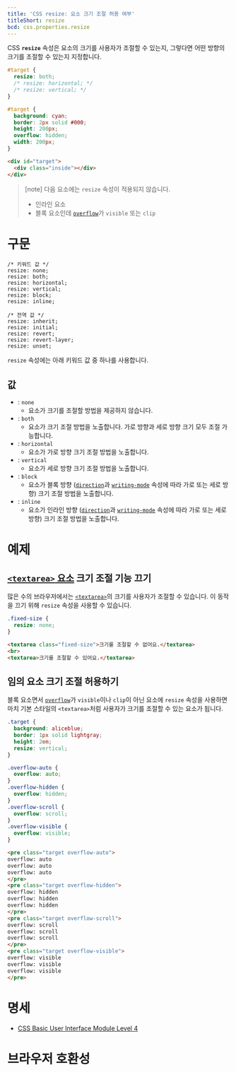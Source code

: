 ```yaml
---
title: 'CSS resize: 요소 크기 조절 허용 여부'
titleShort: resize
bcd: css.properties.resize
---
```


CSS **`resize`** 속성은 요소의 크기를 사용자가 조절할 수 있는지, 그렇다면 어떤 방향의 크기를 조절할 수 있는지 지정합니다.

```css hidden name=demo
#target {
  resize: both;
  /* resize: horizontal; */
  /* resize: vertical; */
}
```

```css hidden name=demo filename=style
#target {
  background: cyan;
  border: 2px solid #000;
  height: 200px;
  overflow: hidden;
  width: 200px;
}
```

```html hidden name=demo
<div id="target">
  <div class="inside"></div>
</div>
```

<LiveExample height={240} lang="css" name="demo" />

> [note]
> 다음 요소에는 `resize` 속성이 적용되지 않습니다.
>
> - 인라인 요소
> - 블록 요소인데 [`overflow`]가 `visible` 또는 `clip`

# 구문

```css-prop
/* 키워드 값 */
resize: none;
resize: both;
resize: horizontal;
resize: vertical;
resize: block;
resize: inline;

/* 전역 값 */
resize: inherit;
resize: initial;
resize: revert;
resize: revert-layer;
resize: unset;
```

`resize` 속성에는 아래 키워드 값 중 하나를 사용합니다.

## 값

- : `none`
  - 요소가 크기를 조절할 방법을 제공하지 않습니다.
- : `both`
  - 요소가 크기 조절 방법을 노출합니다. 가로 방향과 세로 방향 크기 모두 조절 가능합니다.
- : `horizontal`
  - 요소가 가로 방향 크기 조절 방법을 노출합니다.
- : `vertical`
  - 요소가 세로 방향 크기 조절 방법을 노출합니다.
- : `block`
  - 요소가 블록 방향 ([`direction`]과 [`writing-mode`] 속성에 따라 가로 또는 세로 방향) 크기 조절 방법을 노출합니다.
- : `inline`
  - 요소가 인라인 방향 ([`direction`]과 [`writing-mode`] 속성에 따라 가로 또는 세로 방향) 크기 조절 방법을 노출합니다.

# 예제

## [`<textarea>` 요소][`<textarea>`] 크기 조절 기능 끄기

많은 수의 브라우저에서는 [`<textarea>`]의 크기를 사용자가 조절할 수 있습니다. 이 동작을 끄기 위해 `resize` 속성을 사용할 수 있습니다.

```css hidden name=textarea
.fixed-size {
  resize: none;
}
```

```html hidden name=textarea
<textarea class="fixed-size">크기를 조절할 수 없어요.</textarea>
<br>
<textarea>크기를 조절할 수 있어요.</textarea>
```

<LiveExample height={160} lang="html" name="textarea" />

## 임의 요소 크기 조절 허용하기

블록 요소면서 [`overflow`]가 `visible`이나 `clip`이 아닌 요소에 `resize` 속성을 사용하면 마치 기본 스타일의 `<textarea>`처럼 사용자가 크기를 조절할 수 있는 요소가 됩니다.

```css hidden name=any
.target {
  background: aliceblue;
  border: 1px solid lightgray;
  height: 2em;
  resize: vertical;
}

.overflow-auto {
  overflow: auto;
}
.overflow-hidden {
  overflow: hidden;
}
.overflow-scroll {
  overflow: scroll;
}
.overflow-visible {
  overflow: visible;
}
```

```html hidden name=any
<pre class="target overflow-auto">
overflow: auto
overflow: auto
overflow: auto
</pre>
<pre class="target overflow-hidden">
overflow: hidden
overflow: hidden
overflow: hidden
</pre>
<pre class="target overflow-scroll">
overflow: scroll
overflow: scroll
overflow: scroll
</pre>
<pre class="target overflow-visible">
overflow: visible
overflow: visible
overflow: visible
</pre>
```

<LiveExample height={300} lang="html" name="any" />

# 명세

- [CSS Basic User Interface Module Level 4](https://drafts.csswg.org/css-ui/#resize)

# 브라우저 호환성

<BrowserCompat data={props.bcd} />

[`direction`]: https://developer.mozilla.org/en-US/docs/Web/CSS/direction
[`overflow`]: https://developer.mozilla.org/en-US/docs/Web/CSS/overflow
[`writing-mode`]: https://developer.mozilla.org/en-US/docs/Web/CSS/writing-mode
[`<textarea>`]: /docs/Web/HTML/Element/textarea
